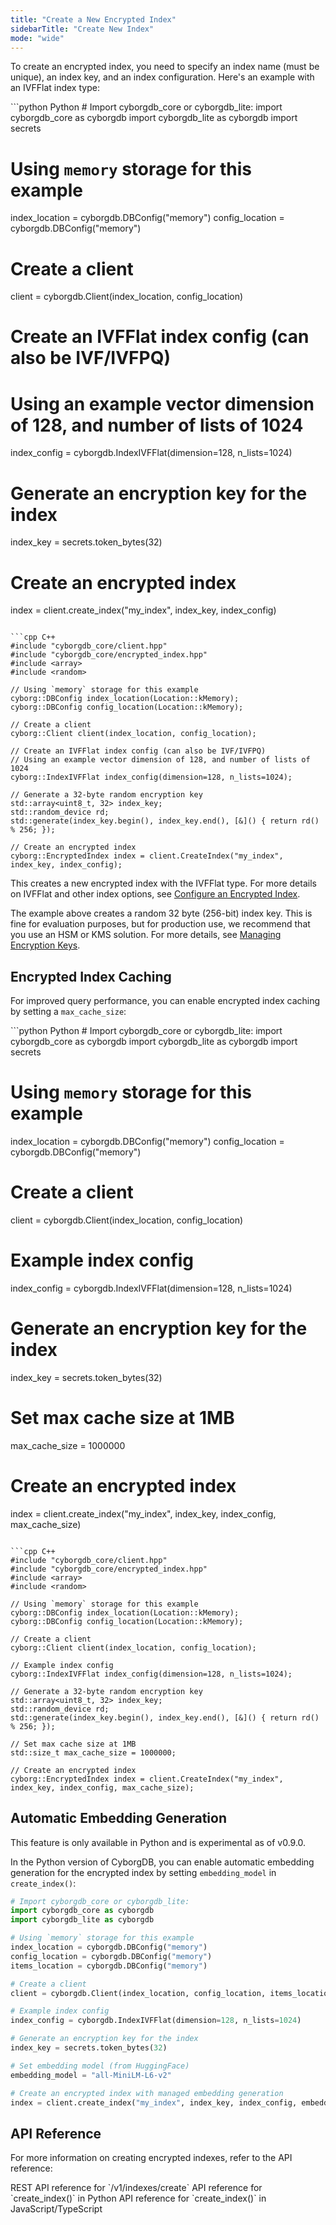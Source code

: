 ```yaml
---
title: "Create a New Encrypted Index"
sidebarTitle: "Create New Index"
mode: "wide"
---
```


To create an encrypted index, you need to specify an index name (must be unique), an index key, and an index configuration. Here's an example with an IVFFlat index type:

<CodeGroup>
```python Python
# Import cyborgdb_core or cyborgdb_lite:
import cyborgdb_core as cyborgdb
import cyborgdb_lite as cyborgdb
import secrets

# Using `memory` storage for this example
index_location = cyborgdb.DBConfig("memory") 
config_location = cyborgdb.DBConfig("memory")

# Create a client
client = cyborgdb.Client(index_location, config_location)

# Create an IVFFlat index config (can also be IVF/IVFPQ)
# Using an example vector dimension of 128, and number of lists of 1024
index_config = cyborgdb.IndexIVFFlat(dimension=128, n_lists=1024)

# Generate an encryption key for the index
index_key = secrets.token_bytes(32)

# Create an encrypted index
index = client.create_index("my_index", index_key, index_config)
```

```cpp C++
#include "cyborgdb_core/client.hpp"
#include "cyborgdb_core/encrypted_index.hpp"
#include <array>
#include <random>

// Using `memory` storage for this example
cyborg::DBConfig index_location(Location::kMemory); 
cyborg::DBConfig config_location(Location::kMemory);

// Create a client
cyborg::Client client(index_location, config_location);

// Create an IVFFlat index config (can also be IVF/IVFPQ)
// Using an example vector dimension of 128, and number of lists of 1024
cyborg::IndexIVFFlat index_config(dimension=128, n_lists=1024);

// Generate a 32-byte random encryption key
std::array<uint8_t, 32> index_key;
std::random_device rd;
std::generate(index_key.begin(), index_key.end(), [&]() { return rd() % 256; });

// Create an encrypted index
cyborg::EncryptedIndex index = client.CreateIndex("my_index", index_key, index_config);
```
</CodeGroup>

This creates a new encrypted index with the IVFFlat type. For more details on IVFFlat and other index options, see [Configure an Encrypted Index](./configure-index).

<Warning>The example above creates a random 32 byte (256-bit) index key.
This is fine for evaluation purposes, but for production use, we recommend that you use an HSM or KMS solution.
For more details, see [Managing Encryption Keys](../advanced/managing-keys).</Warning>

## Encrypted Index Caching

For improved query performance, you can enable encrypted index caching by setting a `max_cache_size`:

<CodeGroup>
```python Python
# Import cyborgdb_core or cyborgdb_lite:
import cyborgdb_core as cyborgdb
import cyborgdb_lite as cyborgdb
import secrets

# Using `memory` storage for this example
index_location = cyborgdb.DBConfig("memory") 
config_location = cyborgdb.DBConfig("memory")

# Create a client
client = cyborgdb.Client(index_location, config_location)

# Example index config
index_config = cyborgdb.IndexIVFFlat(dimension=128, n_lists=1024)

# Generate an encryption key for the index
index_key = secrets.token_bytes(32)

# Set max cache size at 1MB
max_cache_size = 1000000

# Create an encrypted index
index = client.create_index("my_index", index_key, index_config, max_cache_size)
```

```cpp C++
#include "cyborgdb_core/client.hpp"
#include "cyborgdb_core/encrypted_index.hpp"
#include <array>
#include <random>

// Using `memory` storage for this example
cyborg::DBConfig index_location(Location::kMemory); 
cyborg::DBConfig config_location(Location::kMemory);

// Create a client
cyborg::Client client(index_location, config_location);

// Example index config
cyborg::IndexIVFFlat index_config(dimension=128, n_lists=1024);

// Generate a 32-byte random encryption key
std::array<uint8_t, 32> index_key;
std::random_device rd;
std::generate(index_key.begin(), index_key.end(), [&]() { return rd() % 256; });

// Set max cache size at 1MB
std::size_t max_cache_size = 1000000;

// Create an encrypted index
cyborg::EncryptedIndex index = client.CreateIndex("my_index", index_key, index_config, max_cache_size);
```
</CodeGroup>

## Automatic Embedding Generation

<Note>This feature is only available in Python and is experimental as of v0.9.0.</Note>

In the Python version of CyborgDB, you can enable automatic embedding generation for the encrypted index by setting `embedding_model` in `create_index()`:

```python Python
# Import cyborgdb_core or cyborgdb_lite:
import cyborgdb_core as cyborgdb
import cyborgdb_lite as cyborgdb

# Using `memory` storage for this example
index_location = cyborgdb.DBConfig("memory")
config_location = cyborgdb.DBConfig("memory")
items_location = cyborgdb.DBConfig("memory")

# Create a client
client = cyborgdb.Client(index_location, config_location, items_location)

# Example index config
index_config = cyborgdb.IndexIVFFlat(dimension=128, n_lists=1024)

# Generate an encryption key for the index
index_key = secrets.token_bytes(32)

# Set embedding model (from HuggingFace)
embedding_model = "all-MiniLM-L6-v2"

# Create an encrypted index with managed embedding generation
index = client.create_index("my_index", index_key, index_config, embedding_model=embedding_model)
```

## API Reference

For more information on creating encrypted indexes, refer to the API reference:

<CardGroup cols={3}>
    <Card title="REST API Reference" href="../../rest-api/client/create-index" icon="server">
        REST API reference for `/v1/indexes/create`
    </Card>
    <Card title="Python SDK Reference" href="../../python-sdk/client/create-index" icon="python">
        API reference for `create_index()` in Python
    </Card>
    <Card title="JS/TS SDK Reference" href="../../js-ts-sdk/client/create-index" icon="js">
        API reference for `create_index()` in JavaScript/TypeScript
    </Card>
</CardGroup>